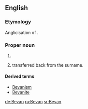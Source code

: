 ==English==

===Etymology===
Anglicisation of {{etyl|cy|en}} {{m|cy|ab Ifan}}.

===Proper noun===
{{en-proper noun}}

# {{surname|from=Welsh}}
# {{given name|male|from=surnames}} transferred back from the surname.

====Derived terms====
* [[Bevanism]]
* [[Bevanite]]

[[de:Bevan]]
[[ru:Bevan]]
[[sr:Bevan]]